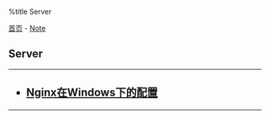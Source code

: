 %title Server

[[../../index|首页]] - [[../index|Note]]
==Server==
----
<h2>
* [[nginx_on_windows|Nginx在Windows下的配置]]
</h2>
----

